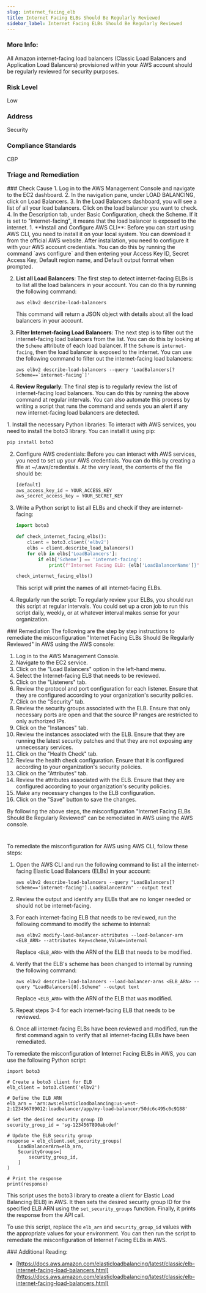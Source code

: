 ```yaml
---
slug: internet_facing_elb
title: Internet Facing ELBs Should Be Regularly Reviewed
sidebar_label: Internet Facing ELBs Should Be Regularly Reviewed
---
```


### More Info:

All Amazon internet-facing load balancers (Classic Load Balancers and Application Load Balancers) provisioned within your AWS account should be regularly reviewed for security purposes.

### Risk Level

Low

### Address

Security

### Compliance Standards

CBP



### Triage and Remediation
<Tabs>

<Tab title='Cause'>
### Check Cause
<AccordionGroup>
<Accordion title='Using Console' defaultOpen='true'>
1. Log in to the AWS Management Console and navigate to the EC2 dashboard.
2. In the navigation pane, under LOAD BALANCING, click on Load Balancers.
3. In the Load Balancers dashboard, you will see a list of all your load balancers. Click on the load balancer you want to check.
4. In the Description tab, under Basic Configuration, check the Scheme. If it is set to "internet-facing", it means that the load balancer is exposed to the internet.
</Accordion>

<Accordion title='Using CLI'>
1. **Install and Configure AWS CLI**: Before you can start using AWS CLI, you need to install it on your local system. You can download it from the official AWS website. After installation, you need to configure it with your AWS account credentials. You can do this by running the command `aws configure` and then entering your Access Key ID, Secret Access Key, Default region name, and Default output format when prompted.

2. **List all Load Balancers**: The first step to detect internet-facing ELBs is to list all the load balancers in your account. You can do this by running the following command:

    ```
    aws elbv2 describe-load-balancers
    ```

    This command will return a JSON object with details about all the load balancers in your account.

3. **Filter Internet-facing Load Balancers**: The next step is to filter out the internet-facing load balancers from the list. You can do this by looking at the `Scheme` attribute of each load balancer. If the `Scheme` is `internet-facing`, then the load balancer is exposed to the internet. You can use the following command to filter out the internet-facing load balancers:

    ```
    aws elbv2 describe-load-balancers --query 'LoadBalancers[?Scheme==`internet-facing`]'
    ```

4. **Review Regularly**: The final step is to regularly review the list of internet-facing load balancers. You can do this by running the above command at regular intervals. You can also automate this process by writing a script that runs the command and sends you an alert if any new internet-facing load balancers are detected.
</Accordion>

<Accordion title='Using Python'>
1. Install the necessary Python libraries: To interact with AWS services, you need to install the boto3 library. You can install it using pip:

   ```python
   pip install boto3
   ```

2. Configure AWS credentials: Before you can interact with AWS services, you need to set up your AWS credentials. You can do this by creating a file at ~/.aws/credentials. At the very least, the contents of the file should be:

   ```python
   [default]
   aws_access_key_id = YOUR_ACCESS_KEY
   aws_secret_access_key = YOUR_SECRET_KEY
   ```

3. Write a Python script to list all ELBs and check if they are internet-facing:

   ```python
   import boto3

   def check_internet_facing_elbs():
       client = boto3.client('elbv2')
       elbs = client.describe_load_balancers()
       for elb in elbs['LoadBalancers']:
           if elb['Scheme'] == 'internet-facing':
               print(f"Internet Facing ELB: {elb['LoadBalancerName']}")

   check_internet_facing_elbs()
   ```

   This script will print the names of all internet-facing ELBs.

4. Regularly run the script: To regularly review your ELBs, you should run this script at regular intervals. You could set up a cron job to run this script daily, weekly, or at whatever interval makes sense for your organization.
</Accordion>

</AccordionGroup>
</Tab>

<Tab title='Remediation'>
### Remediation

<AccordionGroup>
<Accordion title='Using Console' defaultOpen='true'>
The following are the step by step instructions to remediate the misconfiguration "Internet Facing ELBs Should Be Regularly Reviewed" in AWS using the AWS console:

1. Log in to the AWS Management Console.
2. Navigate to the EC2 service.
3. Click on the "Load Balancers" option in the left-hand menu.
4. Select the Internet-facing ELB that needs to be reviewed.
5. Click on the "Listeners" tab.
6. Review the protocol and port configuration for each listener. Ensure that they are configured according to your organization's security policies.
7. Click on the "Security" tab.
8. Review the security groups associated with the ELB. Ensure that only necessary ports are open and that the source IP ranges are restricted to only authorized IPs.
9. Click on the "Instances" tab.
10. Review the instances associated with the ELB. Ensure that they are running the latest security patches and that they are not exposing any unnecessary services.
11. Click on the "Health Check" tab.
12. Review the health check configuration. Ensure that it is configured according to your organization's security policies.
13. Click on the "Attributes" tab.
14. Review the attributes associated with the ELB. Ensure that they are configured according to your organization's security policies.
15. Make any necessary changes to the ELB configuration.
16. Click on the "Save" button to save the changes.

By following the above steps, the misconfiguration "Internet Facing ELBs Should Be Regularly Reviewed" can be remediated in AWS using the AWS console.

#
</Accordion>

<Accordion title='Using CLI'>
To remediate the misconfiguration for AWS using AWS CLI, follow these steps:

1. Open the AWS CLI and run the following command to list all the internet-facing Elastic Load Balancers (ELBs) in your account:

   ```
   aws elbv2 describe-load-balancers --query "LoadBalancers[?Scheme=='internet-facing'].LoadBalancerArn" --output text
   ```

2. Review the output and identify any ELBs that are no longer needed or should not be internet-facing.

3. For each internet-facing ELB that needs to be reviewed, run the following command to modify the scheme to internal:

   ```
   aws elbv2 modify-load-balancer-attributes --load-balancer-arn <ELB_ARN> --attributes Key=scheme,Value=internal
   ```

   Replace `<ELB_ARN>` with the ARN of the ELB that needs to be modified.

4. Verify that the ELB's scheme has been changed to internal by running the following command:

   ```
   aws elbv2 describe-load-balancers --load-balancer-arns <ELB_ARN> --query "LoadBalancers[0].Scheme" --output text
   ```

   Replace `<ELB_ARN>` with the ARN of the ELB that was modified.

5. Repeat steps 3-4 for each internet-facing ELB that needs to be reviewed.

6. Once all internet-facing ELBs have been reviewed and modified, run the first command again to verify that all internet-facing ELBs have been remediated.
</Accordion>

<Accordion title='Using Python'>
To remediate the misconfiguration of Internet Facing ELBs in AWS, you can use the following Python script:

```
import boto3

# Create a boto3 client for ELB
elb_client = boto3.client('elbv2')

# Define the ELB ARN
elb_arn = 'arn:aws:elasticloadbalancing:us-west-2:123456789012:loadbalancer/app/my-load-balancer/50dc6c495c0c9188'

# Set the desired security group ID
security_group_id = 'sg-1234567890abcdef'

# Update the ELB security group
response = elb_client.set_security_groups(
    LoadBalancerArn=elb_arn,
    SecurityGroups=[
        security_group_id,
    ]
)

# Print the response
print(response)
```

This script uses the boto3 library to create a client for Elastic Load Balancing (ELB) in AWS. It then sets the desired security group ID for the specified ELB ARN using the `set_security_groups` function. Finally, it prints the response from the API call.

To use this script, replace the `elb_arn` and `security_group_id` values with the appropriate values for your environment. You can then run the script to remediate the misconfiguration of Internet Facing ELBs in AWS.
</Accordion>

</AccordionGroup>
</Tab>
</Tabs>
### Additional Reading:

- [https://docs.aws.amazon.com/elasticloadbalancing/latest/classic/elb-internet-facing-load-balancers.html](https://docs.aws.amazon.com/elasticloadbalancing/latest/classic/elb-internet-facing-load-balancers.html) 

